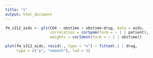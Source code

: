 ```yaml
---
title: "t"
output: html_document
---
```


```r
fm_s212_aids <- gls(CD4 ~ obstime + obstime:drug, data = aids,
                    correlation = corSymm(form = ~ 1 | patient),
                    weights = varIdent(form = ~ 1 | obstime))

plot(fm_s212_aids, resid(., type = "n") ~ fitted(.) | drug, 
     type = c("p", "smooth"), lwd = 3)
```

